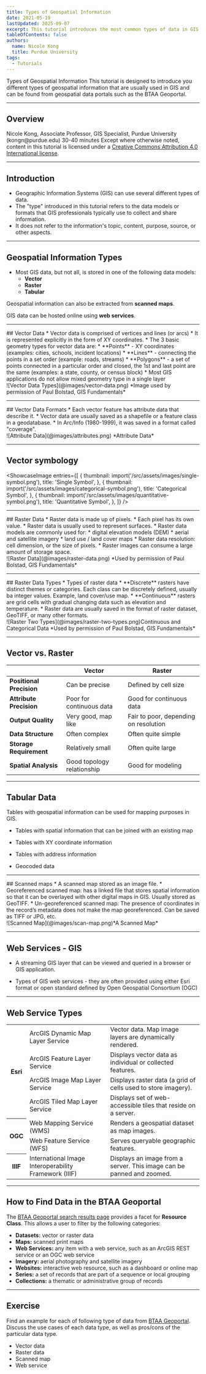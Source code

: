 ```yaml
---
title: Types of Geospatial Information
date: 2021-05-19
lastUpdated: 2025-09-07
excerpt: This tutorial introduces the most common types of data in GIS.
tableOfContents: false
authors:
  name: Nicole Kong
  title: Purdue University
tags:
  - Tutorials
---
```


<Slideshow>

<CoverSlide>
  <span slot="title">Types of Geospatial Information</span>
  <span slot="subtitle">This tutorial is designed to introduce you different types of geospatial information that are usually used in GIS and can be found from geospatial data portals such as the BTAA Geoportal.</span>
</CoverSlide>

---

## Overview

<MetadataBlock>
  <Fragment slot="author">
    Nicole Kong, Associate Professor, GIS Specialist, Purdue University (kongn@purdue.edu)
  </Fragment>
  <Fragment slot="time">
    30-40 minutes
  </Fragment>
  <Fragment slot="license">
    Except where otherwise noted, content in this tutorial is licensed under a <a href="https://creativecommons.org/licenses/by/4.0/">Creative Commons Attribution 4.0 International license</a>.
  </Fragment>
  </MetadataBlock>

---

## Introduction

- Geographic Information Systems (GIS) can use several different types of data. 
- The "type" introduced in this tutorial refers to the data models or formats that GIS professionals typically use to collect and share information. 
- It does not refer to the information's topic, content, purpose, source, or other aspects.

---

## Geospatial Information Types

- Most GIS data, but not all, is stored in one of the following data models:
  - **Vector**
  - **Raster**
  - **Tabular**

Geospatial information can also be extracted from **scanned maps**.

GIS data can be hosted online using **web services**.

---

<TwoThirdsLayout>
  <div slot="left">
  ## Vector Data
      * Vector data is comprised of vertices and lines (or arcs)
      * It is represented explicitly in the form of XY coordinates.
      * The 3 basic geometry types for vector data are:
      	* **Points** - XY coordinates (examples: cities, schools, incident locations)
      	* **Lines** - connecting the points in a set order (example: roads, streams)
      	* **Polygons** - a set of points connected in a particular order and closed, the 1st and last point are the same (examples: a state, county, or census block)
      * Most GIS applications do not allow mixed geometry type in a single layer
   </div>

  <div slot="right">
    ![Vector Data Types](@images/vector-data.png)
    *Image used by permission of Paul Bolstad, GIS Fundamentals*
  </div>
</TwoThirdsLayout>

---
<TwoThirdsLayout>
  <div slot="left">
  ## Vector Data Formats
      * Each vector feature has attribute data that describe it.
      * Vector data are usually saved as a shapefile or a feature class in a geodatabase. 
      * In Arc/Info (1980-1999), it was saved in a format called "coverage".
   </div>

  <div slot="right">
  ![Attribute Data](@images/attributes.png) 
  *Attribute Data*
  </div>
</TwoThirdsLayout>

---

## Vector symbology

<ShowcaseImage
  entries={[
    {
      thumbnail: import('/src/assets/images/single-symbol.png'),
      title: 'Single Symbol',
    },
    {
      thumbnail: import('/src/assets/images/categorical-symbol.png'),
      title: 'Categorical Symbol',
    },
    {
      thumbnail: import('/src/assets/images/quantitative-symbol.png'),
      title: 'Quantitative Symbol',
    },
  ]}
/>

---

<TwoThirdsLayout>
  <div slot="left">
  ## Raster Data
    * Raster data is made up of pixels. 
    * Each pixel has its own value.
    * Raster data is usually used to represent surfaces.
    * Raster data models are commonly used for: 
    	* digital elevation models (DEM)
    	* aerial and satellite imagery 
    	* land use / land cover maps
    * Raster data resolution: cell dimension, or the size of pixels.
    * Raster images can consume a large amount of storage space.
    </div>

  <div slot="right">
  ![Raster Data](@images/raster-data.png) 
  *Used by permission of Paul Bolstad, GIS Fundamentals*
  </div>

</TwoThirdsLayout>

---

<TwoThirdsLayout>
  <div slot="left">
  ## Raster Data Types
    * Types of raster data
        * **Discrete** rasters have distinct themes or categories. Each class can be discretely defined, usually ba integer values. Example, land cover/use map.
        * **Continuous** rasters are grid cells with gradual changing data such as elevation and temperature.
    * Raster data are usually saved in the format of raster dataset, GeoTIFF, or many other formats.
    </div>

  <div slot="right">
  ![Raster Two Types](@images/raster-two-types.png)Continuous and Categorical Data 
  *Used by permission of Paul Bolstad, GIS Fundamentals*
  </div>

</TwoThirdsLayout>

---

## Vector vs. Raster

|   |**Vector**|**Raster**|
|---|---|---|
|**Positional Precision**|Can be precise|Defined by cell size|
|**Attribute Precision**|Poor for continuous data|Good for continuous data|
|**Output Quality**|Very good, map like|Fair to poor, depending on resolution|
|**Data Structure**|Often complex|Often quite simple|
|**Storage Requirement**|Relatively small|Often quite large|
|**Spatial Analysis**|Good topology relationship|Good for modeling|


---

## Tabular Data

Tables with geospatial information can be used for mapping purposes in GIS.

  * Tables with spatial information that can be joined with an existing map 

  * Tables with XY coordinate information

  * Tables with address information

  * Geocoded data

---
<TwoThirdsLayout>
  <div slot="left">
  ## Scanned maps
    * A scanned map stored as an image file.
    * Georeferenced scanned map: has a linked file that stores spatial information so that it can be overlayed with other digital maps in GIS. Usually stored as GeoTIFF.
    * Un-georeferenced scanned map: The presence of coordinates in the record’s metadata does not make the map georeferenced. Can be saved as TIFF or JPG, etc.
    </div>

  <div slot="right">
  ![Scanned Map](@images/scan-map.png)*A Scanned Map*
  </div>

</TwoThirdsLayout>

---

## Web Services - GIS

* A streaming GIS layer that can be viewed and queried in a browser or GIS application.

* Types of GIS web services - they are often provided using either Esri format or open standard defined by Open Geospatial Consortium (OGC)

---

## Web Service Types

<table>
  <tr>
    <th rowspan="4">Esri</th>
    <td>ArcGIS Dynamic Map Layer Service</td>
    <td>Vector data. Map image layers are dynamically rendered.</td>
  </tr>
  <tr>
    <td>ArcGIS Feature Layer Service</td>
    <td>Displays vector data as individual or collected features.</td>
  </tr>
  <tr>
    <td>ArcGIS Image Map Layer Service</td>
    <td>Displays raster data (a grid of cells used to store imagery).</td>
  </tr>
  <tr>
    <td>ArcGIS Tiled Map Layer Service</td>
    <td>Displays set of web-accessible tiles that reside on a server.</td>
  </tr>
  <tr>
    <th rowspan="2">OGC</th>
    <td>Web Mapping Service (WMS)</td>
    <td>Renders a geospatial dataset as map images.</td>
  </tr>
    <td>Web Feature Service (WFS)</td>
    <td>Serves queryable geographic features.</td>  
  <tr>
    <th>IIIF</th>
    <td>International Image Interoperability Framework (IIIF)</td>
    <td>Displays an image from a server. This image can be panned and zoomed.</td>
  </tr>
</table>


---

## How to Find Data in the BTAA Geoportal

The [BTAA Geoportal search results page](https://geo.btaa.org/?search_field=all_fields&q=) provides a facet for **Resource Class**. This allows a user to filter by the following categories:

* **Datasets:** vector or raster data
* **Maps:** scanned print maps
* **Web Services:** any item with a web service, such as an ArcGIS REST service or an OGC web service
* **Imagery:** aerial photography and satellite imagery
* **Websites:** interactive web resource, such as a dashboard or online map
* **Series:** a set of records that are part of a sequence or local grouping
* **Collections:** a thematic or administrative group of records

---

## Exercise

Find an example for each of following type of data from [BTAA Geoportal](https://geo.btaa.org). Discuss the use cases of each data type, as well as pros/cons of the particular data type.

  - Vector data
  - Raster data
  - Scanned map
  - Web service

</Slideshow>